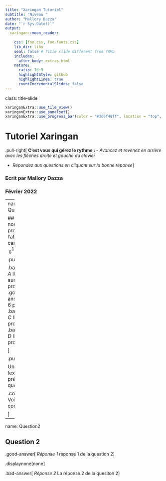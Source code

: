```yaml
---
title: "Xaringan Tutoriel"
subtitle: "Niveau "
author: "Mallory Dazza"
date: "`r Sys.Date()`"
output:
  xaringan::moon_reader:
    
    css: [foo.css, foo-fonts.css]
    lib_dir: libs
    seal: false # Title slide different from YAML
    includes:
      after_body: extras.html
    nature:
      ratio: 16:9
      highlightStyle: github
      highlightLines: true
      countIncrementalSlides: false
---
```

class: title-slide

```r
xaringanExtra::use_tile_view()
xaringanExtra::use_panelset()
xaringanExtra::use_progress_bar(color = "#365f49ff", location = "top", height = "6px")
```

# Tutoriel Xaringan 

.pull-right[
**C'est vous qui gérez le rythme :**
- *Avancez et revenez en arrière avec les flèches droite et gauche du clavier* 

- *Répondez aux questions en cliquant sur la bonne réponse*]

### Ecrit par Mallory Dazza
### Février 2022

---
name: Question1

## Quel est le nombre de protons de l'atome de carbone $_{~6}^{12}C$ ? 

.pull-left[

.bad-answer[
  *A* Il n'y a aucun proton
]
<br>
.good-answer[
  *B* Il a 6 protons
]
<br>
.bad-answer[
  *C* Il a 12 protons 
]
<br>
.bad-answer[
  *D* Il a 18 protons 
]

]

.pull-rigth[

Un peu de texte ici pour présenter la question 

.comment[
  Voici un commentaire
]

]

---
name: Question2

## Question 2 

.good-answer[
  *Réponse 1* réponse 1 de la question 2
]

.displaynone[none]

.bad-answer[
  *Réponse 2* La réponse 2 de la quesiton 2
]

